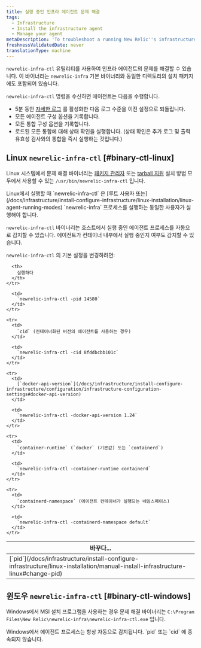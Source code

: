 ```yaml
---
title: 실행 중인 인프라 에이전트 문제 해결
tags:
  - Infrastructure
  - Install the infrastructure agent
  - Manage your agent
metaDescription: 'To troubleshoot a running New Relic''s infrastructure agent, use the binary newrelic-infra-ctl.'
freshnessValidatedDate: never
translationType: machine
---
```


`newrelic-infra-ctl` 유틸리티를 사용하여 인프라 에이전트의 문제를 해결할 수 있습니다. 이 바이너리는 `newrelic-infra` 기본 바이너리와 동일한 디렉토리의 설치 패키지에도 포함되어 있습니다.

`newrelic-infra-ctl` 명령을 수신하면 에이전트는 다음을 수행합니다.

* 5분 동안 [자세한 로그](/docs/infrastructure/new-relic-infrastructure/troubleshooting/generate-logs-troubleshooting-infrastructure) 를 활성화한 다음 로그 수준을 이전 설정으로 되돌립니다.
* 모든 에이전트 구성 옵션을 기록합니다.
* 모든 통합 구성 옵션을 기록합니다.
* 로드된 모든 통합에 대해 상태 확인을 실행합니다. (상태 확인은 추가 로그 및 출력 유효성 검사와의 통합을 즉시 실행하는 것입니다.)

## Linux `newrelic-infra-ctl` [#binary-ctl-linux]

Linux 시스템에서 문제 해결 바이너리는 [패키지 관리자](/docs/infrastructure/new-relic-infrastructure/installation/install-infrastructure-linux) 또는 [tarball 지원](/docs/infrastructure/install-configure-infrastructure/linux-installation/assisted-install-infrastructure-linux) 설치 방법 모두에서 사용할 수 있는 `/usr/bin/newrelic-infra-ctl` 입니다.

<Callout variant="important">
  Linux에서 실행할 때 `newrelic-infra-ctl` 은 [루트 사용자 또는](/docs/infrastructure/install-configure-infrastructure/linux-installation/linux-agent-running-modes) `newrelic-infra` 프로세스를 실행하는 동일한 사용자가 실행해야 합니다.
</Callout>

`newrelic-infra-ctl` 바이너리는 호스트에서 실행 중인 에이전트 프로세스를 자동으로 감지할 수 있습니다. 에이전트가 컨테이너 내부에서 실행 중인지 여부도 감지할 수 있습니다.

`newrelic-infra-ctl` 의 기본 설정을 변경하려면:

<table>
  <thead>
    <tr>
      <th style={{ width: "300px" }}>
        바꾸다...
      </th>

      <th>
        실행하다
      </th>
    </tr>
  </thead>

  <tbody>
    <tr>
      <td>
        [`pid`](/docs/infrastructure/install-configure-infrastructure/linux-installation/manual-install-infrastructure-linux#change-pid)
      </td>

      <td>
        `newrelic-infra-ctl -pid 14580`
      </td>
    </tr>

    <tr>
      <td>
        `cid` (컨테이너화된 버전의 에이전트를 사용하는 경우)
      </td>

      <td>
        `newrelic-infra-ctl -cid 8fddbcbb101c`
      </td>
    </tr>

    <tr>
      <td>
        [`docker-api-version`](/docs/infrastructure/install-configure-infrastructure/configuration/infrastructure-configuration-settings#docker-api-version)
      </td>

      <td>
        `newrelic-infra-ctl -docker-api-version 1.24`
      </td>
    </tr>

    <tr>
      <td>
        `container-runtime` (`docker` (기본값) 또는 `containerd`)
      </td>

      <td>
        `newrelic-infra-ctl -container-runtime containerd`
      </td>
    </tr>

    <tr>
      <td>
        `containerd-namespace` (에이전트 컨테이너가 실행되는 네임스페이스)
      </td>

      <td>
        `newrelic-infra-ctl -containerd-namespace default`
      </td>
    </tr>
  </tbody>
</table>

## 윈도우 `newrelic-infra-ctl` [#binary-ctl-windows]

Windows에서 MSI 설치 프로그램을 사용하는 경우 문제 해결 바이너리는 `C:\Program Files\New Relic\newrelic-infra\newrelic-infra-ctl.exe` 입니다.

<Callout variant="important">
  Windows에서 에이전트 프로세스는 항상 자동으로 감지됩니다. `pid` 또는 `cid` 에 종속되지 않습니다.
</Callout>
